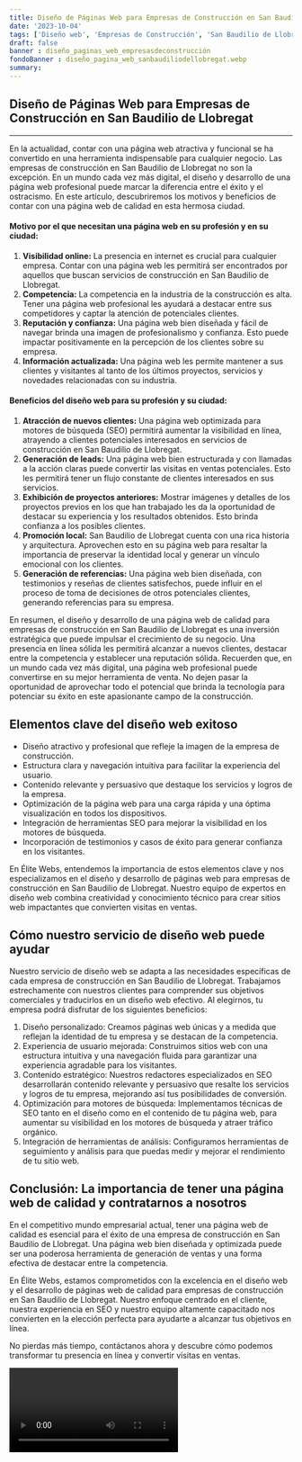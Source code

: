 ```yaml
---
title: Diseño de Páginas Web para Empresas de Construcción en San Baudilio de Llobregat
date: '2023-10-04'
tags: ['Diseño web', 'Empresas de Construcción', 'San Baudilio de Llobregat']
draft: false
banner : diseño_paginas_web_empresasdeconstrucción
fondoBanner : diseño_pagina_web_sanbaudiliodellobregat.webp
summary: 
---
```


## **Diseño de Páginas Web para Empresas de Construcción en San Baudilio de Llobregat**

---

En la actualidad, contar con una página web atractiva y funcional se ha convertido en una herramienta indispensable para cualquier negocio. Las empresas de construcción en San Baudilio de Llobregat no son la excepción. En un mundo cada vez más digital, el diseño y desarrollo de una página web profesional puede marcar la diferencia entre el éxito y el ostracismo. En este artículo, descubriremos los motivos y beneficios de contar con una página web de calidad en esta hermosa ciudad.

#### **Motivo por el que necesitan una página web en su profesión y en su ciudad:**

1. **Visibilidad online:** La presencia en internet es crucial para cualquier empresa. Contar con una página web les permitirá ser encontrados por aquellos que buscan servicios de construcción en San Baudilio de Llobregat.
2. **Competencia:** La competencia en la industria de la construcción es alta. Tener una página web profesional les ayudará a destacar entre sus competidores y captar la atención de potenciales clientes.
3. **Reputación y confianza:** Una página web bien diseñada y fácil de navegar brinda una imagen de profesionalismo y confianza. Esto puede impactar positivamente en la percepción de los clientes sobre su empresa.
4. **Información actualizada:** Una página web les permite mantener a sus clientes y visitantes al tanto de los últimos proyectos, servicios y novedades relacionadas con su industria.

#### **Beneficios del diseño web para su profesión y su ciudad:**

1. **Atracción de nuevos clientes:** Una página web optimizada para motores de búsqueda (SEO) permitirá aumentar la visibilidad en línea, atrayendo a clientes potenciales interesados en servicios de construcción en San Baudilio de Llobregat.
2. **Generación de leads:** Una página web bien estructurada y con llamadas a la acción claras puede convertir las visitas en ventas potenciales. Esto les permitirá tener un flujo constante de clientes interesados en sus servicios.
3. **Exhibición de proyectos anteriores:** Mostrar imágenes y detalles de los proyectos previos en los que han trabajado les da la oportunidad de destacar su experiencia y los resultados obtenidos. Esto brinda confianza a los posibles clientes.
4. **Promoción local:** San Baudilio de Llobregat cuenta con una rica historia y arquitectura. Aprovechen esto en su página web para resaltar la importancia de preservar la identidad local y generar un vínculo emocional con los clientes.
5. **Generación de referencias:** Una página web bien diseñada, con testimonios y reseñas de clientes satisfechos, puede influir en el proceso de toma de decisiones de otros potenciales clientes, generando referencias para su empresa.

En resumen, el diseño y desarrollo de una página web de calidad para empresas de construcción en San Baudilio de Llobregat es una inversión estratégica que puede impulsar el crecimiento de su negocio. Una presencia en línea sólida les permitirá alcanzar a nuevos clientes, destacar entre la competencia y establecer una reputación sólida. Recuerden que, en un mundo cada vez más digital, una página web profesional puede convertirse en su mejor herramienta de venta. No dejen pasar la oportunidad de aprovechar todo el potencial que brinda la tecnología para potenciar su éxito en este apasionante campo de la construcción.

<GifSeo />

<Cta />

## Elementos clave del diseño web exitoso

- Diseño atractivo y profesional que refleje la imagen de la empresa de construcción.
- Estructura clara y navegación intuitiva para facilitar la experiencia del usuario.
- Contenido relevante y persuasivo que destaque los servicios y logros de la empresa.
- Optimización de la página web para una carga rápida y una óptima visualización en todos los dispositivos.
- Integración de herramientas SEO para mejorar la visibilidad en los motores de búsqueda.
- Incorporación de testimonios y casos de éxito para generar confianza en los visitantes.

En Élite Webs, entendemos la importancia de estos elementos clave y nos especializamos en el diseño y desarrollo de páginas web para empresas de construcción en San Baudilio de Llobregat. Nuestro equipo de expertos en diseño web combina creatividad y conocimiento técnico para crear sitios web impactantes que convierten visitas en ventas.

## Cómo nuestro servicio de diseño web puede ayudar

Nuestro servicio de diseño web se adapta a las necesidades específicas de cada empresa de construcción en San Baudilio de Llobregat. Trabajamos estrechamente con nuestros clientes para comprender sus objetivos comerciales y traducirlos en un diseño web efectivo. Al elegirnos, tu empresa podrá disfrutar de los siguientes beneficios:

1. Diseño personalizado: Creamos páginas web únicas y a medida que reflejan la identidad de tu empresa y se destacan de la competencia.
2. Experiencia de usuario mejorada: Construimos sitios web con una estructura intuitiva y una navegación fluida para garantizar una experiencia agradable para los visitantes.
3. Contenido estratégico: Nuestros redactores especializados en SEO desarrollarán contenido relevante y persuasivo que resalte los servicios y logros de tu empresa, mejorando así tus posibilidades de conversión.
4. Optimización para motores de búsqueda: Implementamos técnicas de SEO tanto en el diseño como en el contenido de tu página web, para aumentar su visibilidad en los motores de búsqueda y atraer tráfico orgánico.
5. Integración de herramientas de análisis: Configuramos herramientas de seguimiento y análisis para que puedas medir y mejorar el rendimiento de tu sitio web.

## Conclusión: La importancia de tener una página web de calidad y contratarnos a nosotros

En el competitivo mundo empresarial actual, tener una página web de calidad es esencial para el éxito de una empresa de construcción en San Baudilio de Llobregat. Una página web bien diseñada y optimizada puede ser una poderosa herramienta de generación de ventas y una forma efectiva de destacar entre la competencia.

En Élite Webs, estamos comprometidos con la excelencia en el diseño web y el desarrollo de páginas web de calidad para empresas de construcción en San Baudilio de Llobregat. Nuestro enfoque centrado en el cliente, nuestra experiencia en SEO y nuestro equipo altamente capacitado nos convierten en la elección perfecta para ayudarte a alcanzar tus objetivos en línea.

No pierdas más tiempo, contáctanos ahora y descubre cómo podemos transformar tu presencia en línea y convertir visitas en ventas.

<Video />

<CtaBot job='Empresas de Construcción' city='San Baudilio de Llobregat'/>

<Gmaps query='San Baudilio de Llobregat+españa+maps' />